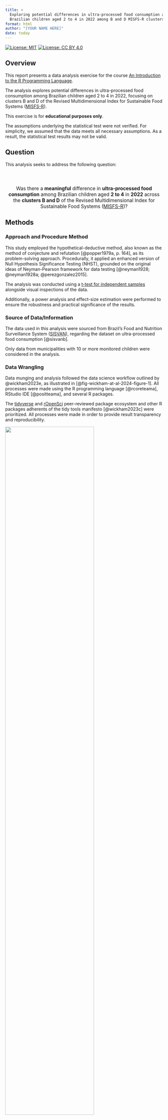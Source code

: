 ```yaml
---
title: >
  Exploring potential differences in ultra-processed food consumption among
  Brazilian children aged 2 to 4 in 2022 among B and D MISFS-R clusters
format: html
author: "[YOUR NAME HERE]"
date: today
---
```


<!-- badges: start -->
[![License: MIT](https://img.shields.io/badge/License-MIT-green.svg)](https://opensource.org/licenses/MIT)
[![License: CC BY 4.0](https://img.shields.io/badge/License-CC_BY_4.0-lightgrey.svg)](https://creativecommons.org/licenses/by/4.0/)
<!-- badges: end -->

## Overview

This report presents a data analysis exercise for the course [An Introduction to the R Programming Language](https://github.com/danielvartan/r-course).

The analysis explores potential differences in ultra-processed food consumption among Brazilian children aged 2 to 4 in 2022, focusing on clusters B and D of the Revised Multidimensional Index for Sustainable Food Systems ([MISFS-R](https://doi.org/10.1002/sd.2376)).

::: {.callout-warning}
This exercise is for **educational purposes only**.

The assumptions underlying the statistical test were not verified. For simplicity, we assumed that the data meets all necessary assumptions. As a result, the statistical test results may not be valid.
:::

## Question

This analysis seeks to address the following question:

::: {style="text-align: center; font-size: 1.1em; padding-top: 30px;"}
Was there a [**meaningful**]{.brand-red} difference in [**ultra-processed food consumption**]{.brand-red} among Brazilian children aged [**2 to 4**]{.brand-red} in [**2022**]{.brand-red} across the [**clusters B and D**]{.brand-red} of the Revised Multidimensional Index for Sustainable Food Systems ([MISFS-R](https://doi.org/10.1002/sd.2376))?
:::

## Methods

### Approach and Procedure Method

This study employed the hypothetical-deductive method, also known as the method of conjecture and refutation [@popper1979a, p. 164], as its problem-solving approach. Procedurally, it applied an enhanced version of Null Hypothesis Significance Testing (NHST), grounded on the original ideas of Neyman-Pearson framework for data testing [@neyman1928; @neyman1928a; @perezgonzalez2015].

The analysis was conducted using a [t-test for independent samples](https://en.wikipedia.org/wiki/Student%27s_t-test) alongside visual inspections of the data.

Additionally, a power analysis and effect-size estimation were performed to ensure the robustness and practical significance of the results.

### Source of Data/Information

The data used in this analysis were sourced from Brazil's Food and Nutrition Surveillance System ([SISVAN](https://sisaps.saude.gov.br/sisvan/)), regarding the dataset on ultra-processed food consumption [@sisvanb].

Only data from municipalities with 10 or more monitored children were considered in the analysis.

### Data Wrangling

Data munging and analysis followed the data science workflow outlined by @wickham2023e, as illustrated in [@fig-wickham-at-al-2024-figure-1]. All processes were made using the R programming language [@rcoreteama], RStudio IDE [@positteama], and several R packages.

The [tidyverse](https://www.tidyverse.org/) and [rOpenSci](https://ropensci.org/) peer-reviewed package ecosystem and other R packages adherents of the tidy tools manifesto [@wickham2023c] were prioritized. All processes were made in order to provide result transparency and reproducibility.

::: {#fig-wickham-at-al-2024-figure-1}
![](images/wickham-at-al-2024-figure-1.png){width=75%}

[Source: Reproduced from @wickham2023e.]{.legend}

Data science workflow created by Wickham, Çetinkaya-Runde, and Grolemund.
:::

The Tidyverse [code style guide](https://style.tidyverse.org/) and [design principles](https://design.tidyverse.org/) were followed to ensure consistency and enhance readability.

All the analyses are 100% reproducible and can be run again at any time.

### Hypothesis Testing

We tested whether the means of ultra-processed food consumption among Brazilian children aged 2 to 4 in 2022 differed meaningfully across the clusters B and D of the Revised Multidimensional Index for Sustainable Food Systems (MISFS-R).

To ensure practical significance, we applied a Minimum Effect Size (MES) criterion, following the original Neyman-Pearson framework for hypothesis testing [@neyman1928; @neyman1928a; @perezgonzalez2015]. The MES was set at Cohen's threshold for small effects (Cohen's $d$ = 0.2) [@cohen1988a]. Thus, a difference was considered meaningfully only if its effect-size was greater or equal to the MES; otherwise, it was considered negligible.

The test was structured as follows:

- **Null Hypothesis** ($\text{H}_{0}$): Ultra-processed food consumption among Brazilian children aged 2 to 4 in 2022 does not differ meaningfully across MISFS-R clusters B and D, indicated by Cohen's $d$ effect-size statistic being smaller than $0.2$ (negligible) **or** by a non-significant t-test (with a Type I error probability ($\alpha$) of $0.05$).

- **Alternative Hypothesis** ($\text{H}_{a}$): Ultra-processed food consumption among Brazilian children aged 2 to 4 in 2022 differs meaningfully across MISFS-R clusters B and D, indicated by Cohen's $d$ effect-size statistic being greater or equal than $0.2$ (non-negligible) **and** by a significant t-test (with a Type I error probability ($\alpha$) of $0.05$).

Formally:

$$
\begin{cases}
\text{H}_{0}: \text{Cohen's} \ d < \text{MES} \quad \text{or} \quad \text{t-test is not significant} \ (\alpha \geq 0.05) \\
\text{H}_{a}: \text{Cohen's} \ d \geq \text{MES} \quad \text{and} \quad \text{t-test is significant} \ (\alpha < 0.05)
\end{cases}
$$

### Interpretation of Results

#### Revised Multidimensional Index for Sustainable Food Systems (MISFS-R)

MISFS is a multidimensional index designed to assess the sustainability of food systems at a subnational level in Brazil, incorporating local behaviors and practices. The MISFS-R is a revised version that introduces new indicators and a refined methodology ([@fig-norde-2023-figure-6]). For more details, see @carvalho2021a and @norde2023.

::: {#fig-norde-2023-figure-6}
![](images/norde-2023-figure-6.jpg){width=90%}

[Source: Reproduced from @norde2023.]{.legend}

Dendrogram for cluster analysis between Brazilian states considering all the Revised Multidimensional Index for Sustainable Food Systems (MISFS-R) indicators and geographical location of each cluster.
:::

#### Pratical Significance

To ensure practical significance, we used Cohen's $d$ statistic small size benchmark as a reference. This statistic was analyzed considering a confidence interval of $95\%$.

We emphasize the need for the use of a MES while conducting hypothesis tests, since a p-value does not measure effect size; rather, it represents the conditional probability of observing the test statistic (or a more extreme value) given that the null hypothesis is true [@cohen1994; @wasserstein2016].

## Setting the Enviroment

```r
#| output: false

library(brandr)
library(curl)
library(dplyr)
library(effectsize)
library(ggplot2)
library(here)
library(infer)
library(janitor)
library(patchwork)
library(pwr)
library(pwrss)
library(readr)
library(readxl)
library(stringr)
library(summarytools)
library(tidyr)
```

## Importing and Tidying the Data

Source: SISVAN [Food Consumption](https://opendatasus.saude.gov.br/dataset/sisvan-estado-nutricional) dataset for ultra-processed food consumption of children between 2 to 4 years old (Sistema de Vigilância Alimentar e Nutricional, n.d.).

### Reading the Data

```r
#| output: false

data <-
  here("data", "sisvan-raw.xlsx") |>
  read_xlsx(
    sheet = "2022",
    skip = 1,
    col_types = "text"
  )
```

### Tidying the Data

```r

```

### Validating the Data

```r

```

### Transforming the Data

```r

```

## Saving the Valid Data

```r

```

## Data Dictionary

- `year`: Year of the data collection (type: `integer`).
- `misfs`: Revised Multidimensional Index for Sustainable Food Systems (MISFS-R) cluster (type: `factor`).
- `state_abbrev`: State abbreviation (Federal Unit) (type: `character`).
- `municipality_code`: Municipality code (type: `integer`).
- `municipality_name`: Municipality name (type: `character`).
- `n_upf`: Number of children that consumed ultra-processed foods (UPF) (type: `integer`).
- `n_upf_rel`: Percentage of children that consumed ultra-processed foods (UPF) (type: `double`).
- `n_monitored`: Number of monitored children (type: `integer`).

## Checking Distributions

```r

```

## Checking Combined Distributions

```r

```

## Modeling the Data

```r

```

## Assessing the Effect Size

```r

```

## Assessing Power

```r

```

## Conclusion

## License

[![License:
MIT](https://img.shields.io/badge/license-MIT-green.png)](https://opensource.org/license/mit)
[![License: CC BY
4.0](https://img.shields.io/badge/License-CC_BY_4.0-lightgrey.svg)](https://creativecommons.org/licenses/by/4.0/)

The code in this report is licensed under the [MIT
License](https://opensource.org/license/mit/), while the document are available under the [Creative Commons Attribution 4.0 International
License](https://creativecommons.org/licenses/by/4.0/).

## How to Cite

To cite this work, please use the following format:

[YOUR SURNAME HERE], [YOUR INITIALS HERE], Pereira, J. L., & Vartanian, D. (2025). (2025). *An introduction to the R programming language: Class exercise* \[Report\]. Sustentarea Research and Extension Group at the University of São Paulo.

A BibTeX entry for LaTeX users is

```
@techreport{[your-surname-in-lower-case-here]2025,
  title = {An introduction to the R programming language: Class exercise},
  author = {{YOUR FULL NAME HERE} {Daniel Vartanian} and {Jaqueline Lopes Pereira}},
  year = {2025},
  address = {São Paulo},
  institution = {Sustentarea Research and Extension Group at the University of São Paulo},
  langid = {en}
```

## References {.unnumbered}

::: {#refs}
:::
